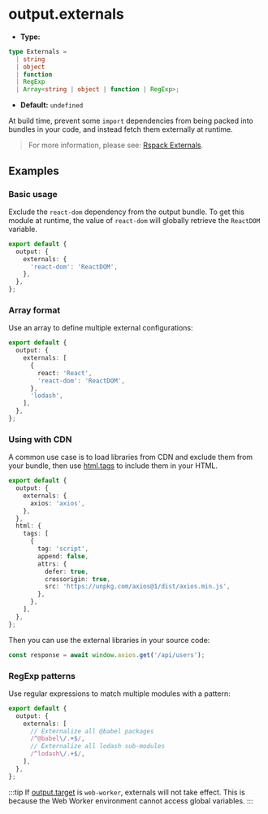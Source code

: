 # output.externals

- **Type:**

```ts
type Externals =
  | string
  | object
  | function
  | RegExp
  | Array<string | object | function | RegExp>;
```

- **Default:** `undefined`

At build time, prevent some `import` dependencies from being packed into bundles in your code, and instead fetch them externally at runtime.

> For more information, please see: [Rspack Externals](https://rspack.rs/config/externals).

## Examples

### Basic usage

Exclude the `react-dom` dependency from the output bundle. To get this module at runtime, the value of `react-dom` will globally retrieve the `ReactDOM` variable.

```ts title="rsbuild.config.ts"
export default {
  output: {
    externals: {
      'react-dom': 'ReactDOM',
    },
  },
};
```

### Array format

Use an array to define multiple external configurations:

```ts title="rsbuild.config.ts"
export default {
  output: {
    externals: [
      {
        react: 'React',
        'react-dom': 'ReactDOM',
      },
      'lodash',
    ],
  },
};
```

### Using with CDN

A common use case is to load libraries from CDN and exclude them from your bundle, then use [html.tags](/config/html/tags) to include them in your HTML.

```ts title="rsbuild.config.ts"
export default {
  output: {
    externals: {
      axios: 'axios',
    },
  },
  html: {
    tags: [
      {
        tag: 'script',
        append: false,
        attrs: {
          defer: true,
          crossorigin: true,
          src: 'https://unpkg.com/axios@1/dist/axios.min.js',
        },
      },
    ],
  },
};
```

Then you can use the external libraries in your source code:

```js title="src/api.js"
const response = await window.axios.get('/api/users');
```

### RegExp patterns

Use regular expressions to match multiple modules with a pattern:

```ts title="rsbuild.config.ts"
export default {
  output: {
    externals: [
      // Externalize all @babel packages
      /^@babel\/.+$/,
      // Externalize all lodash sub-modules
      /^lodash\/.+$/,
    ],
  },
};
```

:::tip
If [output.target](/config/output/target) is `web-worker`, externals will not take effect. This is because the Web Worker environment cannot access global variables.
:::
